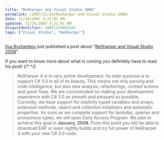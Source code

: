 ```yaml
---
title: "ReSharper and Visual Studio 2008"
permalink: /2007/11/24/ReSharper-and-Visual-Studio-2008/
date: 11/24/2007 4:21:01 AM
updated: 11/24/2007 4:21:01 AM
disqusIdentifier: 20071124042101
tags: ["Visual Studio", "ReSharper"]
---
```

[Ilya Ryzhenkov](http://www.blogger.com/profile/14966746474791511643) just published a post about "[ReSharper and Visual Studio 2008](http://resharper.blogspot.com/2007/11/resharper-and-visual-studio-2008.html)".

If you want to know more about what is coming you definitely have to read his post!
{/* <!-- more --> */}

> ReSharper 4 is in very active development. Its main purpose is to support C# 3.0 in all of its beauty. This means not only parsing and code intelligence, but also new analysis, refactorings, context actions and quick fixes. We are concentrated on making your development experience with C# 3.0 as smooth and pleasant as possible.
> Currently, we have support for implicity typed variables and arrays, extension methods, object and collection initializers and automatic properties. As soon as we complete support for lambdas, queries and anonymous types, we will open Early Access Program. We plan to achieve this goal in **January, 2008**.
> From this point you will be able to download EAP or even nightly builds and try full power of ReSharper 4 with your new C# 3.0 code.
